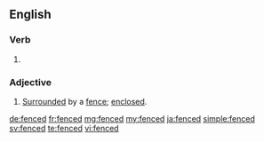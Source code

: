 ==English==

===Verb===
{{head|en}}

# {{past participle of|fence|lang=en}}

===Adjective===
{{en-adj}}
# [[surrounded|Surrounded]] by a [[fence]]; [[enclosed]].

[[de:fenced]]
[[fr:fenced]]
[[mg:fenced]]
[[my:fenced]]
[[ja:fenced]]
[[simple:fenced]]
[[sv:fenced]]
[[te:fenced]]
[[vi:fenced]]